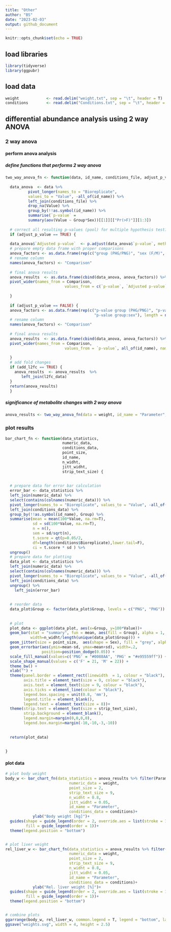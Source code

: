```yaml
---
title: "Other"
author: "BS"
date: "2023-02-03"
output: github_document
---
```


```r
knitr::opts_chunk$set(echo = TRUE)
```

## load libraries
```r
library(tidyverse)
library(ggpubr)
```


## load data
```r
weight            <- read.delim("weight.txt", sep = "\t", header = T) 
conditions        <- read.delim("Conditions.txt", sep = "\t", header = T)
```


## differential abundance analysis using 2 way ANOVA 

### 2 way anova

#### perform anova analysis

##### define functions that performs 2 way anova
```r
two_way_anova_fn <- function(data, id_name, conditions_file, adjust_p_value, p_adj_method, l2fc_data, add_l2fc) {
  
  data_anova  <- data %>% 
          pivot_longer(names_to = "Bioreplicate", 
          values_to = "Value", -all_of(id_name)) %>% 
          left_join(conditions_file) %>% 
          drop_na(Value) %>% 
          group_by(!!as.symbol(id_name)) %>% 
          summarise(`p-value` = 
          summary(aov(Value ~ Group*Sex))[[1]][["Pr(>F)"]][1:3]) 
  
  # correct all resulting p-values (pool) for multiple hypothesis testing
  if (adjust_p_value == TRUE) {
    
  data_anova$`Adjusted p-value`  <- p.adjust(data_anova$`p-value`, method = p_adj_method)
  # prepare empty data frame with proper comparisons
  anova_factors <- as.data.frame(rep(c("group (PHG/PNG)", "sex (F/M)", "group:sex"), length = nrow(data_anova)))
  # rename column 
  names(anova_factors) <- "Comparison"
  
  # final anova results
  anova_results  <- as.data.frame(cbind(data_anova, anova_factors)) %>% 
  pivot_wider(names_from = Comparison, 
                          values_from = c(`p-value`, `Adjusted p-value`), all_of(id_name), names_sep = " ") 
    
  }
  
  if (adjust_p_value == FALSE) {
  anova_factors <- as.data.frame(rep(c("p-value group (PHG/PNG)", "p-value sex (F/M)", 
                                       "p-value group:sex"), length = nrow(data_anova)))
  # rename column 
  names(anova_factors) <- "Comparison"
  
  # final anova results
  anova_results  <- as.data.frame(cbind(data_anova, anova_factors)) %>% 
  pivot_wider(names_from = Comparison, 
                          values_from = `p-value`, all_of(id_name), names_sep = " ") 
    
  }
  # add fold changes
  if (add_l2fc == TRUE) {
    anova_results  <- anova_results  %>% 
       left_join(l2fc_data)
  }
  return(anova_results)
  }
```


##### significance of metabolite changes with 2 way anova
```r
anova_results <- two_way_anova_fn(data = weight, id_name = "Parameter", conditions_file = conditions, adjust_p_value = F,  add_l2fc = F)
```
### plot results
```r
bar_chart_fn <- function(data_statistics, 
                         numeric_data,
                         conditions_data,
                         point_size,
                         id_name,
                         n_widht,
                         jitt_widht,
                         strip_text_size) {
  
  
  # prepare data for error bar calculation
  error_bar <- data_statistics %>% 
  left_join(numeric_data) %>% 
  select(contains(colnames(numeric_data))) %>% 
  pivot_longer(names_to = "Bioreplicate", values_to = "Value", -all_of(id_name)) %>% 
  left_join(conditions_data) %>% 
  group_by(!!as.symbol(id_name), Group) %>% 
  summarise(mean = mean(100*Value, na.rm=T), 
            sd = sd(100*Value, na.rm=T), 
            n = n(),
            sem = sd/sqrt(n),
            t.score = qt(p=0.05/2, 
            df=length(conditions$Bioreplicate),lower.tail=F), 
            ci = t.score * sd ) %>% 
  ungroup()
  # prepare data for plotting
  data_plot <- data_statistics %>% 
  left_join(numeric_data) %>% 
  select(contains(colnames(numeric_data))) %>%  
  pivot_longer(names_to = "Bioreplicate", values_to = "Value", -all_of(id_name)) %>% 
  left_join(conditions_data) %>% 
  ungroup() %>% 
    left_join(error_bar) 
  
  
  # reorder data
  data_plot$Group <- factor(data_plot$Group, levels = c("PNG", "PHG"))
  
  
  # plot
  plot_data <- ggplot(data_plot, aes(x=Group, y=100*Value))+
  geom_bar(stat = "summary", fun = mean, aes(fill = Group), alpha = 1, color = "black", lwd=0.15,
           width=n_widht/length(unique(data_plot$Group))) + 
  geom_jitter(size = point_size,  aes(shape = Sex), fill = "grey", alpha = 0.8, stroke =0.25, width = jitt_widht)+
  geom_errorbar(aes(ymin=mean-sd, ymax=mean+sd), width=.2,
                position=position_dodge(0.05)) +
  scale_fill_manual(values=c('PNG' = "#0088AA", 'PHG' = "#e95559ff")) +
  scale_shape_manual(values = c('F' = 21, 'M' = 22)) + 
  theme_bw() +
  xlab("") +
  theme(panel.border = element_rect(linewidth  = 1, colour = "black"),
        axis.title = element_text(size = 9, colour = "black"),
        axis.text = element_text(size = 9, colour = "black"),
        axis.ticks = element_line(colour = "black"),
        legend.box.spacing = unit(0.8, 'mm'), 
        legend.title = element_blank(), 
        legend.text = element_text(size = 8))+
  theme(strip.text = element_text(size = strip_text_size),
        strip.background = element_blank(),
        legend.margin=margin(0,0,0,0), 
        legend.box.margin=margin(-10,-10,-3,-10)) 
  
  
  return(plot_data)
 
 
}
```


#### plot data
```r
# plot body weight
body_w <- bar_chart_fn(data_statistics = anova_results %>% filter(Parameter == "Body weight (kg)"),
                            numeric_data = weight, 
                            point_size = 2, 
                            strip_text_size = 9,
                            n_widht = 0.8, 
                            jitt_widht = 0.05,
                            id_name = "Parameter", 
                            conditions_data = conditions)+
            ylab("Body weight [kg]")+
  guides(shape = guide_legend(order = 2, override.aes = list(stroke = 1, shape  = c(1,0))),
         fill = guide_legend(order = 1))+
  theme(legend.position = "bottom")


# plot liver weight
rel_liver_w <- bar_chart_fn(data_statistics = anova_results %>% filter(Parameter == "Rel_liver_weight"),
                            numeric_data = weight, 
                            point_size = 2, 
                            strip_text_size = 9,
                            n_widht = 0.8, 
                            jitt_widht = 0.05,
                            id_name = "Parameter", 
                            conditions_data = conditions)+
            ylab("Rel. liver weight [%]")+
  guides(shape = guide_legend(order = 2, override.aes = list(stroke = 1, shape  = c(1,0))),
         fill = guide_legend(order = 1))+
  theme(legend.position = "bottom")


# combine plots
ggarrange(body_w, rel_liver_w, common.legend = T, legend = "bottom", labels = c("A", "B"), font.label = list(size = 17))
ggsave("weights.svg", width = 4, height = 2.5)
```
